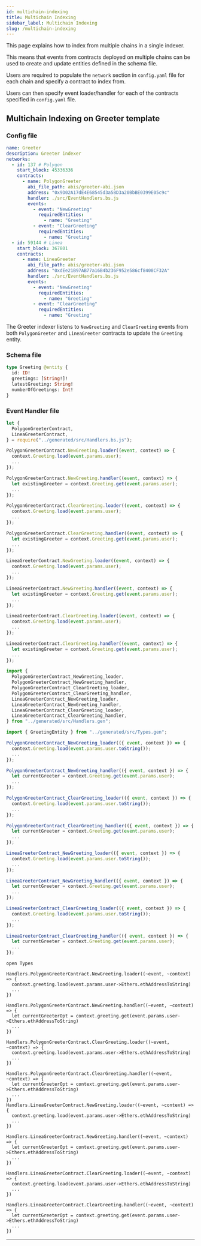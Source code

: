 ```yaml
---
id: multichain-indexing
title: Multichain Indexing
sidebar_label: Multichain Indexing
slug: /multichain-indexing
---
```



This page explains how to index from multiple chains in a single indexer.

This means that events from contracts deployed on multiple chains can be used to create and update entities defined in the schema file.

Users are required to populate the `network` section in `config.yaml` file for each chain and specify a contract to index from.

Users can then specify event loader/handler for each of the contracts specified in `config.yaml` file.

## Multichain Indexing on Greeter template

### Config file

```yaml
name: Greeter
description: Greeter indexer
networks:
  - id: 137 # Polygon
    start_block: 45336336
    contracts:
      - name: PolygonGreeter
        abi_file_path: abis/greeter-abi.json
        address: "0x9D02A17dE4E68545d3a58D3a20BbBE0399E05c9c"
        handler: ./src/EventHandlers.bs.js
        events:
          - event: "NewGreeting"
            requiredEntities:
              - name: "Greeting"
          - event: "ClearGreeting"
            requiredEntities:
              - name: "Greeting"
  - id: 59144 # Linea
    start_block: 367801
    contracts:
      - name: LineaGreeter
        abi_file_path: abis/greeter-abi.json
        address: "0xdEe21B97AB77a16B4b236F952e586cf8408CF32A"
        handler: ./src/EventHandlers.bs.js
        events:
          - event: "NewGreeting"
            requiredEntities:
              - name: "Greeting"
          - event: "ClearGreeting"
            requiredEntities:
              - name: "Greeting"
```

The Greeter indexer listens to `NewGreeting` and `ClearGreeting` events from both `PolygonGreeter` and `LineaGreeter` contracts to update the `Greeting` entity.

### Schema file

```graphql
type Greeting @entity {
  id: ID!
  greetings: [String!]!
  latestGreeting: String!
  numberOfGreetings: Int!
}
```

### Event Handler file

<Tabs>
  <TabItem value="javascript" label="Javascript">

```javascript
let {
  PolygonGreeterContract,
  LineaGreeterContract,
} = require("../generated/src/Handlers.bs.js");

PolygonGreeterContract.NewGreeting.loader((event, context) => {
  context.Greeting.load(event.params.user);
  ...
});

PolygonGreeterContract.NewGreeting.handler((event, context) => {
  let existingGreeter = context.Greeting.get(event.params.user);
  ...
});

PolygonGreeterContract.ClearGreeting.loader((event, context) => {
  context.Greeting.load(event.params.user);
  ...
});

PolygonGreeterContract.ClearGreeting.handler((event, context) => {
  let existingGreeter = context.Greeting.get(event.params.user);
  ...
});

LineaGreeterContract.NewGreeting.loader((event, context) => {
  context.Greeting.load(event.params.user);
  ...
});

LineaGreeterContract.NewGreeting.handler((event, context) => {
  let existingGreeter = context.Greeting.get(event.params.user);
  ...
});

LineaGreeterContract.ClearGreeting.loader((event, context) => {
  context.Greeting.load(event.params.user);
  ...
});

LineaGreeterContract.ClearGreeting.handler((event, context) => {
  let existingGreeter = context.Greeting.get(event.params.user);
  ...
});
```

  </TabItem>
  <TabItem value="typescript" label="Typescript">

```typescript
import {
  PolygonGreeterContract_NewGreeting_loader,
  PolygonGreeterContract_NewGreeting_handler,
  PolygonGreeterContract_ClearGreeting_loader,
  PolygonGreeterContract_ClearGreeting_handler,
  LineaGreeterContract_NewGreeting_loader,
  LineaGreeterContract_NewGreeting_handler,
  LineaGreeterContract_ClearGreeting_loader,
  LineaGreeterContract_ClearGreeting_handler,
} from "../generated/src/Handlers.gen";

import { GreetingEntity } from "../generated/src/Types.gen";

PolygonGreeterContract_NewGreeting_loader(({ event, context }) => {
  context.Greeting.load(event.params.user.toString());
  ...
});

PolygonGreeterContract_NewGreeting_handler(({ event, context }) => {
  let currentGreeter = context.Greeting.get(event.params.user);
  ...
});

PolygonGreeterContract_ClearGreeting_loader(({ event, context }) => {
  context.Greeting.load(event.params.user.toString());
  ...
});

PolygonGreeterContract_ClearGreeting_handler(({ event, context }) => {
  let currentGreeter = context.Greeting.get(event.params.user);
  ...
});

LineaGreeterContract_NewGreeting_loader(({ event, context }) => {
  context.Greeting.load(event.params.user.toString());
  ...
});

LineaGreeterContract_NewGreeting_handler(({ event, context }) => {
  let currentGreeter = context.Greeting.get(event.params.user);
  ...
});

LineaGreeterContract_ClearGreeting_loader(({ event, context }) => {
  context.Greeting.load(event.params.user.toString());
  ...
});

LineaGreeterContract_ClearGreeting_handler(({ event, context }) => {
  let currentGreeter = context.Greeting.get(event.params.user);
  ...
});
```

  </TabItem>
  <TabItem value="rescript" label="Rescript">

```rescript
open Types

Handlers.PolygonGreeterContract.NewGreeting.loader((~event, ~context) => {
  context.greeting.load(event.params.user->Ethers.ethAddressToString)
  ...
})

Handlers.PolygonGreeterContract.NewGreeting.handler((~event, ~context) => {
  let currentGreeterOpt = context.greeting.get(event.params.user->Ethers.ethAddressToString)
  ...
})

Handlers.PolygonGreeterContract.ClearGreeting.loader((~event, ~context) => {
  context.greeting.load(event.params.user->Ethers.ethAddressToString)
  ...
})

Handlers.PolygonGreeterContract.ClearGreeting.handler((~event, ~context) => {
  let currentGreeterOpt = context.greeting.get(event.params.user->Ethers.ethAddressToString)
  ...
})
Handlers.LineaGreeterContract.NewGreeting.loader((~event, ~context) => {
  context.greeting.load(event.params.user->Ethers.ethAddressToString)
  ...
})

Handlers.LineaGreeterContract.NewGreeting.handler((~event, ~context) => {
  let currentGreeterOpt = context.greeting.get(event.params.user->Ethers.ethAddressToString)
  ...
})

Handlers.LineaGreeterContract.ClearGreeting.loader((~event, ~context) => {
  context.greeting.load(event.params.user->Ethers.ethAddressToString)
  ...
})

Handlers.LineaGreeterContract.ClearGreeting.handler((~event, ~context) => {
  let currentGreeterOpt = context.greeting.get(event.params.user->Ethers.ethAddressToString)
  ...
})
```

  </TabItem>
</Tabs>

---
